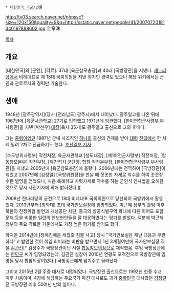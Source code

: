  * [[대한민국 국군/인물]]

http://tv03.search.naver.net/nhnsvc?size=120x150&quality=9&q=http://sstatic.naver.net/people/41/20070720181340197888602.jpg
金章洙

[[목차]]

== 개요 ==
[대한민국]의 [군인], [각료]. 37대 [육군참모총장]과 40대 [국방장관]을 지냈다. [[새누리당]]에서 비례대표로 제 18대 국회의원을 지낸 정치인 경력도 있으나 해당 위키에서는 군인과 관료로서의 경력만 기술한다.

== 생애 ==
1948년 [광주광역시](당시 [전라남도] 광주시)에서 태어났다. 광주일고를 나온 뒤에 1967년에 [육군사관학교] 27기로 입학했고 1971년에 임관했다. [한미연합군사령부 부사령관]을 지낸 [박선우] [[대장(계급)|대장]](육사 35기)도 광주일고 출신으로 그의 후배다.

그는 [[중령]]이었던 1987년 군내 사조직인 [[하나회]] 출신의 견제를 받아 [[대령]] [[진급]]에서 한 차례 밀려 2차로 진급하기도 했다. [http://news.chosun.com/site/data/html_dir/2013/06/22/2013062200230.html 조선일보 기사]

[수도방위사령부] 작전처장, 육군사관학교 [생도대장], [제1야전군사령부] 작전처장, [합동참모본부] 작전부장, [제7군단] 군단장, 합참 작전본부장, [한미연합군사령부 부사령관]을 지냈고 2005년에 [육군참모총장]에 올랐다. 2006년에는 전역하여 [국방장관]이 되었고 2007년에 [김정일] [국방위원장]을 만날 때 꼿꼿한 자세로 악수를 하여 꼿꼿장수란 별명을 얻었으나, 처음 목례하고 차렷자세로 악수를 하는 군인식 인사법을 오해한 것으로 당시 사진기자에 의해 밝혀졌다.[http://www.mediatoday.co.kr/news/articleView.html?idxno=102141 #]

2008년 한나라당의 공천으로 18대 비례대표 국회의원으로 당선되어 국방위에서 활동했다. 2013년부터 [청와대] 초대 국가안보실장에 임명되었다. 박근혜 정부의 출범 이후 북한의 전쟁위협 발언과 개성공단 차단, 중국의 방공식별구역 확대에 따른 이어도 포함 문제 등을 비롯한 일련의 안보현안들을 잘 대응하였다는 평가를 받았다. 덕분에 박근혜 정부의 주요 각료들 가운데서도 가장 높은 평가를 받기도 했다.

하지만 2014년에 [청해진해운 세월호 침몰 사고] 당시 "국가안보실은 재난 대응과 무관하다"고 발언한 것이 책임 회피라는 비판을 받으면서 1년 3개월여만에 국가안보실장 직을 [[김관진(군인)|김관진]][* 김장수가 국방장관이던 시절 [[합동참모의장]]으로 재직했음. 후임 국방장관에는 [[한민구]] 씨가 임명되었는데, 김관진 실장이 2010년 연평도 포격전으로 국방장관에 임명될 당시 합참의장이었다.] 국방장관에게 넘겨주고 물러났다.

그리고 2015년 2월 주중 대사로 내정되었다. 국방장관 출신으로는 1992년 한중 수교 이후 처음이며, 4강에 해당하는 주요국가 파견 대사로도 과거 [[중화민국]] 대사였던 [[김정렬]] 전 국방장관 이후 50여년 만의 일이다.
